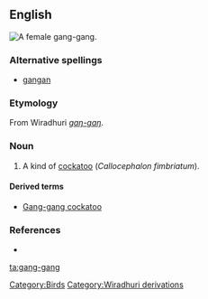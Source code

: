 ==English==
[[Image:Gang-gang_female_MJC01.jpg|thumb|right|A female gang-gang.]]
{{wikipedia|Gang-gang Cockatoo}}

===Alternative spellings===
* [[gangan]]

===Etymology===
From Wiradhuri ''[[gaŋ-gaŋ]]''.

===Noun===
{{en-noun}}

# A kind of [[cockatoo]] (''Callocephalon fimbriatum'').

====Derived terms====
* [[Gang-gang cockatoo]]

===References===
* {{reference-book |author=Dixon, R. M. W., Bruce Moore, W. S. Ramson, Mandy Thomas |year=2006 |title=Australian Aboriginal Words in English: Their Origin and Meaning |edition=2nd ed. |publisher=Oxford University Press |id=ISBN 0-19-554073-5 |pages=p. 85}}

[[Category:Birds]]
[[Category:Wiradhuri derivations]]

[[ta:gang-gang]]